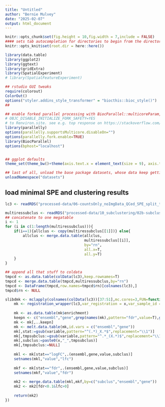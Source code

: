 ```yaml
---
title: "Untitled"
author: "Bernie Mulvey"
date: "2025-02-07"
output: html_document
---
```


```r
knitr::opts_chunk$set(fig.height = 10,fig.width = 7,include = FALSE)
#### sets tab autocompletion for directories to begin from the directory containing the .Rproj session, instead of the script's directory if different
knitr::opts_knit$set(root.dir = here::here())

library(data.table)
library(ggplot2)
library(ggtext)
library(gridExtra)
library(SpatialExperiment)
# library(SpatialFeatureExperiment)

## rstudio GUI tweaks
require(colorout)
ColorOut()
options("styler.addins_style_transformer" = "biocthis::bioc_style()")
##

## enable forked parallel processing with BiocParallel::multicoreParam, future::, etc. seemed to need this a couple times, but otherwise havent so its here as a preventative measure. part of this is adding the line 
# OBJC_DISABLE_INITIALIZE_FORK_SAFETY=YES
# to Renviron.site. see e.g. top response on https://stackoverflow.com/questions/73638290/python-on-mac-is-it-safe-to-set-objc-disable-initialize-fork-safety-yes-globall 
library(parallelly)
options(parallelly.supportsMulticore.disableOn="")
options(parallelly.fork.enable=TRUE)
library(BiocParallel)
options(bphost="localhost")


## ggplot defaults
theme_set(theme_bw()+theme(axis.text.x = element_text(size = 9), axis.title.x = element_text(size = 8), axis.text.y = element_text(size = 8), axis.title.y = element_text(size =9), plot.title = element_markdown(size = 11,hjust=0.5), strip.text = element_text(size=11), legend.text = element_text(size=8), legend.title = element_text(size=9,hjust=0.5)))

## last of all, unload the base package datasets, whose data keep getting in the way of autocompletions (e.g., Theoph is priortized over TRUE)
unloadNamespace("datasets")
```

## load minimal SPE and clustering results
```r
lc3 <- readRDS("processed-data/06-countsOnly_noImgData_QCed_SPE_split_to_tissSections.RDS")

multiressubclus <- readRDS("processed-data/10_subclustering/02b-subclustering_HVG5-10-20_HARMONY_louv_res0.2-1.RDS")
## concatenate to one megatable
i <- 1
for (i in c(1:length(multiressubclus))){
    if(i==1){allclus <- copy(multiressubclus[[1]])} else{
        allclus <- merge.data.table(allclus,
                                    multiressubclus[[i]],
                                    by="rn",
                                    all.x=T,
                                    all.y=T)
    }
}

## append all that stuff to coldata
tmpcd <- as.data.table(colData(lc3),keep.rownames=T)
tmpcd <- merge.data.table(tmpcd,multiressubclus,by="rn")
tmpcd <- DataFrame(tmpcd,row.names=tmpcd$rn)[colnames(lc3),]
tmpcd$rn <- NULL
```

```r
slibdmk <- mclapply(colnames(colData(lc3))[37:51],mc.cores=3,FUN=function(x){
    mk <- registration_wrapper(lc3,var_registration = x,var_sample_id = "sample_id",gene_ensembl = "gene_id",gene_name = "gene_name",min_ncells = 5)
    
    mk <- as.data.table(mk$enrichment)
    keepn <- c("ensembl","gene",grep(names(mk),pattern="fdr",value=T),grep(names(mk),pattern="logFC",value=T))
    mk <- mk[,..keepn]
    mk <- melt.data.table(mk,id.vars = c("ensembl","gene"))
    mk[,stat:=gsub(variable,pattern="^(.*)_X.*$",replacement="\\1")]
    mk[,tmpsubclus:=gsub(variable,pattern="^.*_(X.*)$",replacement="\\1")]
    mk[,subclus:=paste0(x,"_",tmpsubclus)]
    mk[,tmpsubclus:=NULL]
    
    mkl <- mk[stat=="logFC",.(ensembl,gene,value,subclus)]
    setnames(mkl,"value","lfc")
    
    mkf <- mk[stat=="fdr",.(ensembl,gene,value,subclus)]
    setnames(mkf,"value","fdr")
    
    mk2 <- merge.data.table(mkl,mkf,by=c("subclus","ensembl","gene"))
    mk2 <- mk2[fdr<0.1&lfc>0]
    
    return(mk2)
})
```
